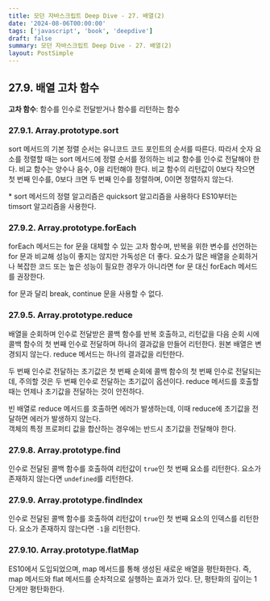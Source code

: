 ```yaml
---
title: 모던 자바스크립트 Deep Dive - 27. 배열(2)
date: '2024-08-06T00:00:00'
tags: ['javascript', 'book', 'deepdive']
draft: false
summary: 모던 자바스크립트 Deep Dive - 27. 배열(2)
layout: PostSimple
---
```


## 27.9. 배열 고차 함수

**고차 함수**: 함수를 인수로 전달받거나 함수를 리턴하는 함수

### 27.9.1. Array.prototype.sort

sort 메서드의 기본 정렬 순서는 유니코드 코드 포인트의 순서를 따른다. 따라서 숫자 요소를 정렬할 때는 sort 메서드에 정렬 순서를 정의하는 비교 함수를 인수로 전달해야 한다. 비교 함수는 양수나 음수, 0을 리턴해야 한다. 비교 함수의 리턴값이 0보다 작으면 첫 번째 인수를, 0보다 크면 두 번째 인수를 정렬하며, 0이면 정렬하지 않는다.

\* sort 메서드의 정렬 알고리즘은 quicksort 알고리즘을 사용하다 ES10부터는 timsort 알고리즘을 사용한다.

### 27.9.2. Array.prototype.forEach

forEach 메서드는 for 문을 대체할 수 있는 고차 함수며, 반복을 위한 변수를 선언하는 for 문과 비교해 성능이 좋지는 않지만 가독성은 더 좋다. 요소가 많은 배열을 순회하거나 복잡한 코드 또는 높은 성능이 필요한 경우가 아니라면 for 문 대신 forEach 메서드를 권장한다.

for 문과 달리 break, continue 문을 사용할 수 없다.

### 27.9.5. Array.prototype.reduce

배열을 순회하며 인수로 전달받은 콜백 함수를 반복 호출하고, 리턴값을 다음 순회 시에 콜백 함수의 첫 번째 인수로 전달하며 하나의 결과값을 만들어 리턴한다. 원본 배열은 변경되지 않는다. reduce 메서드는 하나의 결과값을 리턴한다.

두 번째 인수로 전달하는 초기값은 첫 번째 순회에 콜백 함수의 첫 번째 인수로 전달되는데, 주의할 것은 두 번째 인수로 전달하는 초기값이 옵션이다. reduce 메서드를 호출할 때는 언제나 초기값을 전달하는 것이 안전하다.

빈 배열로 reduce 메서드를 호출하면 에러가 발생하는데, 이때 reduce에 초기값을 전달하면 에러가 발생하지 않는다.  
객체의 특정 프로퍼티 값을 합산하는 경우에는 반드시 초기값을 전달해야 한다.

### 27.9.8. Array.prototype.find

인수로 전달된 콜백 함수를 호출하여 리턴값이 `true`인 첫 번째 요소를 리턴한다. 요소가 존재하지 않는다면 `undefined`를 리턴한다.

### 27.9.9. Array.prototype.findIndex

인수로 전달된 콜백 함수를 호출하여 리턴값이 `true`인 첫 번째 요소의 인덱스를 리턴한다. 요소가 존재하지 않는다면 `-1`을 리턴한다.

### 27.9.10. Array.prototype.flatMap

ES10에서 도입되었으며, map 메서드를 통해 생성된 새로운 배열을 평탄화한다. 즉, map 메서드와 flat 메서드를 순차적으로 실행하는 효과가 있다. 단, 평탄화의 깊이는 1단게만 평탄화한다.
